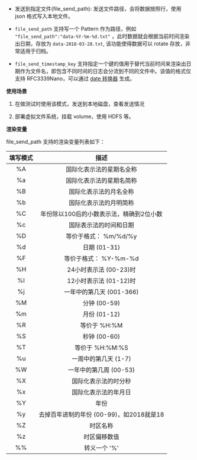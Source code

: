   * 发送到指定文件(file_send_path): 发送文件路径，会将数据按照行，使用 json 格式写入本地文件。
  
  * `file_send_path` 支持写一个 Pattern 作为路径，例如 `"file_send_path":"data-%Y-%m-%d.txt"` ，此时数据就会根据当前时间渲染出日期，存放为 `data-2018-03-28.txt`, 该功能使得数据可以 rotate 存放，非常适用于归档。
  * `file_send_timestamp_key` 支持指定一个键的值用于替代当前时间来渲染出日期作为文件名，即包含不同时间的日志会分流到不同的文件中。该值的格式仅支持 RFC3339Nano，可以通过 [date 转换器](/insight/manual/4791/date-transformer) 生成。

**使用场景**

  1. 在做测试时使用该模式，发送到本地磁盘，查看发送情况

  2. 部署虚拟文件系统，挂载 volume，使用 HDFS 等。

**渲染变量**

file_send_path 支持的渲染变量列表如下：

|填写模式|描述|
|:-:|:-:|
|%A	|国际化表示法的星期名全称|
|%a	|国际化表示法的星期名简称|
|%B	|国际化表示法的月名全称|
|%b	|国际化表示法的月明简称|
|%C	|年份除以100后的小数表示法，精确到2位小数|
|%c|国际表示法的时间和日期|
|%D	|等价于格式： %m/%d/%y|
|%d	|日期 (01-31)|
|%F	|等价于格式： %Y-%m-%d|
|%H	|24小时表示法 (00-23)时|
|%I	|12小时表示法 (01-12)时|
|%j	|一年中的第几天 (001-366)|
|%M	|分钟 (00-59)|
|%m	|月份 (01-12)|
|%R	|等价于 %H:%M|
|%S	|秒钟 (00-60)|
|%T	|等价于 %H:%M:%S|
|%u	|一周中的第几天 (1-7)|
|%W	|一年中的第几周 (00-53)|
|%X|国际化表示法的时分秒|
|%x	|国际化表示法的年月日|
|%Y	|年份|
|%y	|去掉百年进制的年份 (00-99)，如2018就是18|
|%Z|时区名称|
|%z	|时区偏移数值|
|%%	|转义一个 '%'|